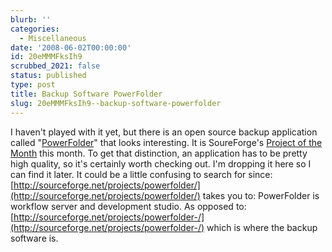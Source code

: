 ```yaml
---
blurb: ''
categories:
  - Miscellaneous
date: '2008-06-02T00:00:00'
id: 20eMMMFksIh9
scrubbed_2021: false
status: published
type: post
title: Backup Software PowerFolder
slug: 20eMMMFksIh9--backup-software-powerfolder
---
```


I haven't played with it yet, but there is an open source backup
application called
"[PowerFolder](http://sourceforge.net/project/showfiles.php?group_id=119524)"
that looks interesting. It is SoureForge's
[Project of the Month](http://sourceforge.net/community/potm-200806/)
this month. To get that distinction, an application has to be
pretty high quality, so it's certainly worth checking out. I'm
dropping it here so I can find it later. It could be a little
confusing to search for since:
[http://sourceforge.net/projects/powerfolder/](http://sourceforge.net/projects/powerfolder/)
takes you to: PowerFolder is workflow server and development
studio. As opposed to:
[http://sourceforge.net/projects/powerfolder-/](http://sourceforge.net/projects/powerfolder-/)
which is where the backup software is.
